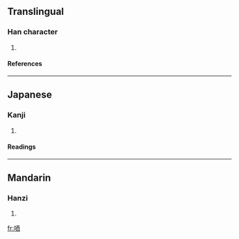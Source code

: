 ==Translingual==
===Han character===
{{Han char|rn=30|rad=口|as=07|sn=10|four=6106<sub>0</sub>|canj=口一金田 (RMCW), X口一金田 (XRMCW)}}
# {{defn|Han}}
====References====
{{Han ref|kx=0193.051|dkj=03726|hdz=10627.050|uh=5512|ud=21778|bh=D0F3|bd=53491}}
----
==Japanese==
===Kanji===
{{ja-kanji|grade=|rs=口07}}
# {{defn|Japanese}} 
====Readings====
{{ja-readings|on=[[しゅう]] (shū), [[じゅう]] (jū)|kun=}}
----
==Mandarin==
===Hanzi===
{{cmn-hanzi|pin=[[qiú]] (qiu2), [[miū]] (miu1)|wg=ch'iu<sup>2</sup>}}
# {{defn|Mandarin}}

[[fr:唒]]